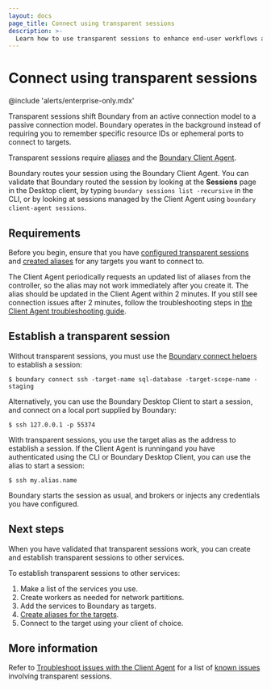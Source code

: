 ```yaml
---
layout: docs
page_title: Connect using transparent sessions
description: >-
  Learn how to use transparent sessions to enhance end-user workflows and simplify target access.
---
```


# Connect using transparent sessions

@include 'alerts/enterprise-only.mdx'

Transparent sessions shift Boundary from an active connection model to a passive connection model. Boundary operates in the background instead of requiring you to remember specific resource IDs or ephemeral ports to connect to targets.

Transparent sessions require [aliases](/boundary/docs/targets/configuration) and the [Boundary Client Agent](/boundary/docs/client-agent).

Boundary routes your session using the Boundary Client Agent.
You can validate that Boundary routed the session by looking at the **Sessions** page in the Desktop client, by typing `boundary sessions list -recursive` in the CLI, or by looking at sessions managed by the Client Agent using `boundary client-agent sessions`.

## Requirements

Before you begin, ensure that you have [configured transparent sessions](/boundary/docs/targets/configuration/configure-transparent-sessions) and [created aliases](/boundary/docs/targets/configuration/create-target-alias) for any targets you want to connect to.

The Client Agent periodically requests an updated list of aliases from the controller, so the alias may not work immediately after you create it.
The alias should be updated in the Client Agent within 2 minutes. If you still see connection issues after 2 minutes, follow the troubleshooting steps in [the Client Agent troubleshooting guide](/boundary/docs/client-agent/troubleshoot).

## Establish a transparent session

Without transparent sessions, you must use the [Boundary connect helpers](/boundary/docs/connections/connect-helpers) to establish a session:

```shell-session
$ boundary connect ssh -target-name sql-database -target-scope-name -staging
```

Alternatively, you can use the Boundary Desktop Client to start a session, and connect on a local port supplied by Boundary:

```shell-session
$ ssh 127.0.0.1 -p 55374
```

With transparent sessions, you use the target alias as the address to establish a session. If the Client Agent is runningand you have authenticated using the CLI or Boundary Desktop Client, you can use the alias to start a session:

```shell-session
$ ssh my.alias.name
```

Boundary starts the session as usual, and brokers or injects any credentials you have configured.

## Next steps

When you have validated that transparent sessions work, you can create and establish transparent sessions to other services.

To establish transparent sessions to other services:

1. Make a list of the services you use.
1. Create workers as needed for network partitions.
1. Add the services to Boundary as targets.
1. [Create aliases for the targets](/boundary/docs/targets/configuration/create-target-alias).
1. Connect to the target using your client of choice.

## More information

Refer to [Troubleshoot issues with the Client Agent](/boundary/docs/client-agent/troubleshoot) for a list of [known issues](/boundary/docs/client-agent/troubleshoot#transparent-sessions-known-issues) involving transparent sessions.
